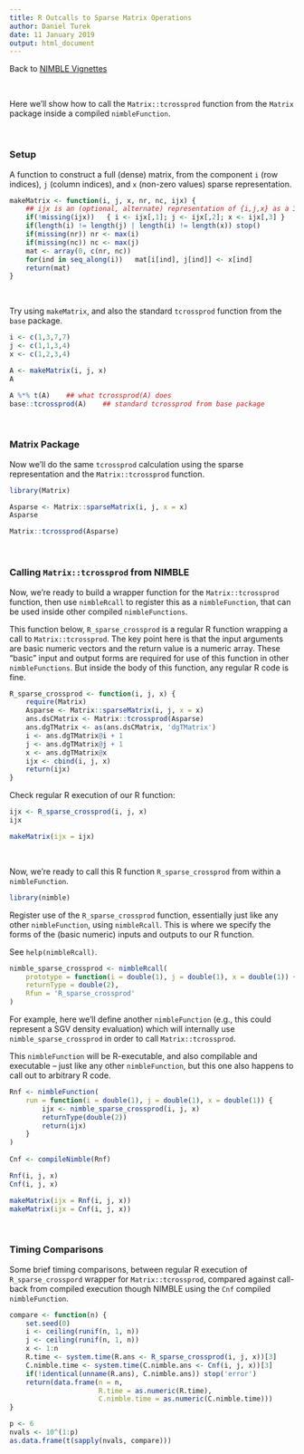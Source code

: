 ```yaml
---
title: R Outcalls to Sparse Matrix Operations
author: Daniel Turek
date: 11 January 2019
output: html_document
---
```


<!---
danielturek.github.io/public/sparseMatrixCall/sparseMatrixCall.html
-->

Back to [NIMBLE Vignettes](https://danielturek.github.io/public/nimble_vignettes.html)

\    


Here we'll show how to call the `Matrix::tcrossprod` function from the
`Matrix` package inside a compiled `nimbleFunction`.

\   

### Setup

A function to construct a full (dense) matrix, from the component `i` (row
indices), `j` (column indices), and `x` (non-zero values) sparse representation.

```r
makeMatrix <- function(i, j, x, nr, nc, ijx) {
    ## ijx is an (optional, alternate) representation of {i,j,x} as a 3-column array
    if(!missing(ijx))   { i <- ijx[,1]; j <- ijx[,2]; x <- ijx[,3] }
    if(length(i) != length(j) | length(i) != length(x)) stop()
    if(missing(nr)) nr <- max(i)
    if(missing(nc)) nc <- max(j)
    mat <- array(0, c(nr, nc))
    for(ind in seq_along(i))   mat[i[ind], j[ind]] <- x[ind]
    return(mat)
}
```

\   

Try using `makeMatrix`, and also the standard `tcrossprod` function
from the `base` package.

```r
i <- c(1,3,7,7)
j <- c(1,1,3,4)
x <- c(1,2,3,4)

A <- makeMatrix(i, j, x)
A

A %*% t(A)    ## what tcrossprod(A) does
base::tcrossprod(A)    ## standard tcrossprod from base package
```
\   

### Matrix Package

Now we'll do the same `tcrossprod` calculation using the sparse
representation and the `Matrix::tcrossprod` function.

```r
library(Matrix)

Asparse <- Matrix::sparseMatrix(i, j, x = x)
Asparse

Matrix::tcrossprod(Asparse)
```

\   

### Calling `Matrix::tcrossprod` from NIMBLE

Now, we're ready to build a wrapper function for the
`Matrix::tcrossprod` function, then use `nimbleRcall` to register
this as a `nimbleFunction`, that can be used inside other compiled `nimbleFunctions`.

This function below, `R_sparse_crossprod` is a regular R function
wrapping a call to `Matrix::tcrossprod`.  The key point here is that
the input arguments are basic numeric vectors and the return value is
a numeric array.  These "basic" input and output forms are required for
use of this function in other `nimbleFunctions`.  But inside the body
of this function, any regular R code is fine.


```r
R_sparse_crossprod <- function(i, j, x) {
    require(Matrix)
    Asparse <- Matrix::sparseMatrix(i, j, x = x)
    ans.dsCMatrix <- Matrix::tcrossprod(Asparse)
    ans.dgTMatrix <- as(ans.dsCMatrix, 'dgTMatrix')
    i <- ans.dgTMatrix@i + 1
    j <- ans.dgTMatrix@j + 1
    x <- ans.dgTMatrix@x
    ijx <- cbind(i, j, x)
    return(ijx)
}
```

Check regular R execution of our R function:

```r
ijx <- R_sparse_crossprod(i, j, x)
ijx

makeMatrix(ijx = ijx)
```

\   

Now, we're ready to call this R function `R_sparse_crossprod` from
within a `nimbleFunction`.

```r
library(nimble)
```

Register use of the `R_sparse_crossprod` function, essentially just like any
other `nimbleFunction`, using `nimbleRcall`.  This is where we specify
the forms of the (basic numeric) inputs and outputs to our R function.

See `help(nimbleRcall)`.

```r
nimble_sparse_crossprod <- nimbleRcall(
    prototype = function(i = double(1), j = double(1), x = double(1)) {},
    returnType = double(2),
    Rfun = 'R_sparse_crossprod'
)
```

For example, here we'll define another `nimbleFunction` (e.g.,
this could represent a SGV density evaluation) which will internally
use `nimble_sparse_crossprod` in order to call `Matrix::tcrossprod`.

This `nimbleFunction` will be R-executable, and also compilable and
executable -- just like any other `nimbleFunction`, but this one also
happens to call out to arbitrary R code.

```r
Rnf <- nimbleFunction(
    run = function(i = double(1), j = double(1), x = double(1)) {
        ijx <- nimble_sparse_crossprod(i, j, x)
        returnType(double(2))
        return(ijx)
    }
)
     
Cnf <- compileNimble(Rnf)

Rnf(i, j, x)
Cnf(i, j, x)

makeMatrix(ijx = Rnf(i, j, x))
makeMatrix(ijx = Cnf(i, j, x))
```

\   

### Timing Comparisons

Some brief timing comparisons, between regular R execution of
`R_sparse_crosspord` wrapper for `Matrix::tcrossprod`, compared
against call-back from compiled execution though NIMBLE using the
`Cnf` compiled `nimbleFunction`.

```r
compare <- function(n) {
    set.seed(0)
    i <- ceiling(runif(n, 1, n))
    j <- ceiling(runif(n, 1, n))
    x <- 1:n
    R.time <- system.time(R.ans <- R_sparse_crossprod(i, j, x))[3]
    C.nimble.time <- system.time(C.nimble.ans <- Cnf(i, j, x))[3]
    if(!identical(unname(R.ans), C.nimble.ans)) stop('error')
    return(data.frame(n = n,
                      R.time = as.numeric(R.time),
                      C.nimble.time = as.numeric(C.nimble.time)))
}

p <- 6
nvals <- 10^(1:p)
as.data.frame(t(sapply(nvals, compare)))
```

\   

\   

\   

\   

\   

\   

\   

\   

\   

\   

\   

\   




